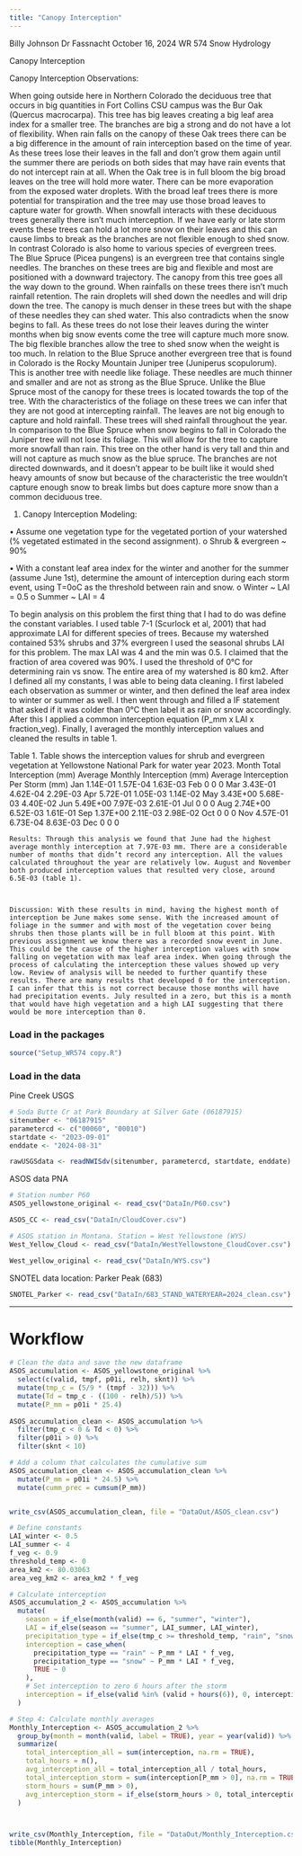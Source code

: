 ```yaml
---
title: "Canopy Interception"
---
```

Billy Johnson
Dr Fassnacht
October 16, 2024
WR 574 Snow Hydrology

Canopy Interception

Canopy Interception Observations: 

When going outside here in Northern Colorado the deciduous tree that occurs in big quantities in Fort Collins CSU campus was the Bur Oak (Quercus macrocarpa). This tree has big leaves creating a big leaf area index for a smaller tree. The branches are big a strong and do not have a lot of flexibility.  When rain falls on the canopy of these Oak trees there can be a big difference in the amount of rain interception based on the time of year. As these trees lose their leaves in the fall and don’t grow them again until the summer there are periods on both sides that may have rain events that do not intercept rain at all. When the Oak tree is in full bloom the big broad leaves on the tree will hold more water. There can be more evaporation from the exposed water droplets. With the broad leaf trees there is more potential for transpiration and the tree may use those broad leaves to capture water for growth. When snowfall interacts with these deciduous trees generally there isn’t much interception. If we have early or late storm events these trees can hold a lot more snow on their leaves and this can cause limbs to break as the branches are not flexible enough to shed snow.  
	In contrast Colorado is also home to various species of evergreen trees. The Blue Spruce (Picea pungens) is an evergreen tree that contains single needles. The branches on these trees are big and flexible and most are positioned with a downward trajectory. The canopy from this tree goes all the way down to the ground. When rainfalls on these trees there isn’t much rainfall retention. The rain droplets will shed down the needles and will drip down the tree. The canopy is much denser in these trees but with the shape of these needles they can shed water. This also contradicts when the snow begins to fall. As these trees do not lose their leaves during the winter months when big snow events come the tree will capture much more snow. The big flexible branches allow the tree to shed snow when the weight is too much. 
	In relation to the Blue Spruce another evergreen tree that is found in Colorado is the Rocky Mountain Juniper tree (Juniperus scopulorum). This is another tree with needle like foliage. These needles are much thinner and smaller and are not as strong as the Blue Spruce. Unlike the Blue Spruce most of the canopy for these trees is located towards the top of the tree. With the characteristics of the foliage on these trees we can infer that they are not good at intercepting rainfall. The leaves are not big enough to capture and hold rainfall. These trees will shed rainfall throughout the year. In comparison to the Blue Spruce when snow begins to fall in Colorado the Juniper tree will not lose its foliage. This will allow for the tree to capture more snowfall than rain. This tree on the other hand is very tall and thin and will not capture as much snow as the blue spruce. The branches are not directed downwards, and it doesn’t appear to be built like it would shed heavy amounts of snow but because of the characteristic the tree wouldn’t capture enough snow to break limbs but does capture more snow than a common deciduous tree. 
	



1.	Canopy Interception Modeling: 

•	Assume one vegetation type for the vegetated portion of your watershed (% vegetated estimated in the second assignment).
o	Shrub & evergreen ~ 90% 

•	With a constant leaf area index for the winter and another for the summer (assume June 1st), determine the amount of interception during each storm event, using T=0oC as the threshold between rain and snow. 
o	Winter ~ LAI = 0.5
o	Summer ~ LAI = 4

To begin analysis on this problem the first thing that I had to do was define the constant variables. I used table 7-1 (Scurlock et al, 2001) that had approximate LAI for different species of trees. Because my watershed contained 53% shrubs and 37% evergreen I used the seasonal shrubs LAI for this problem. The max LAI was 4 and the min was 0.5. I claimed that the fraction of area covered was 90%. I used the threshold of 0°C for determining rain vs snow. The entire area of my watershed is 80 km2. After I defined all my constants, I was able to being data cleaning. I first labeled each observation as summer or winter, and then defined the leaf area index to winter or summer as well. I then went through and filled a IF statement that asked if it was colder than 0°C then label it as rain or snow accordingly. After this I applied a common interception equation (P_mm x LAI x fraction_veg). Finally, I averaged the monthly interception values and cleaned the results in table 1. 
    
Table 1. Table shows the interception values for shrub and evergreen vegetation at Yellowstone National Park for water year 2023. 
Month	Total Interception (mm)	Average Monthly Interception (mm)	Average Interception Per Storm (mm)
Jan	1.14E-01	1.57E-04	1.63E-03
Feb	0	0	0
Mar	3.43E-01	4.62E-04	2.29E-03
Apr	5.72E-01	1.05E-03	1.14E-02
May	3.43E+00	5.68E-03	4.40E-02
Jun	5.49E+00	7.97E-03	2.61E-01
Jul	0	0	0
Aug	2.74E+00	6.52E-03	1.61E-01
Sep	1.37E+00	2.11E-03	2.98E-02
Oct	0	0	0
Nov	4.57E-01	6.73E-04	8.63E-03
Dec	0	0	0

	Results: Through this analysis we found that June had the highest average monthly interception at 7.97E-03 mm. There are a considerable number of months that didn’t record any interception. All the values calculated throughout the year are relatively low. August and November both produced interception values that resulted very close, around 6.5E-03 (table 1). 



	Discussion: With these results in mind, having the highest month of interception be June makes some sense. With the increased amount of foliage in the summer and with most of the vegetation cover being shrubs then those plants will be in full bloom at this point. With previous assignment we know there was a recorded snow event in June. This could be the cause of the higher interception values with snow falling on vegetation with max leaf area index. When going through the process of calculating the interception these values showed up very low. Review of analysis will be needed to further quantify these results. There are many results that developed 0 for the interception. I can infer that this is not correct because those months will have had precipitation events. July resulted in a zero, but this is a month that would have high vegetation and a high LAI suggesting that there would be more interception than 0. 





### Load in the packages

```r
source("Setup_WR574 copy.R")
```

### Load in the data

Pine Creek USGS

```r
# Soda Butte Cr at Park Boundary at Silver Gate (06187915)
sitenumber <- "06187915"
parametercd <- c("00060", "00010")
startdate <- "2023-09-01"
enddate <- "2024-08-31"

rawUSGSdata <- readNWISdv(sitenumber, parametercd, startdate, enddate)

```

ASOS data PNA

```r
# Station number P60
ASOS_yellowstone_original <- read_csv("DataIn/P60.csv")

ASOS_CC <- read_csv("DataIn/CloudCover.csv")

# ASOS station in Montana. Station = West Yellowstone (WYS)
West_Yellow_Cloud <- read_csv("DataIn/WestYellowstone_CloudCover.csv")

West_yellow_original <- read_csv("DataIn/WYS.csv")
```

SNOTEL data location: Parker Peak (683)

```r
SNOTEL_Parker <- read_csv("DataIn/683_STAND_WATERYEAR=2024_clean.csv")
```

------------------------------------------------------------------------

# Workflow

```r
# Clean the data and save the new dataframe
ASOS_accumulation <- ASOS_yellowstone_original %>% 
  select(c(valid, tmpf, p01i, relh, sknt)) %>% 
  mutate(tmp_c = (5/9 * (tmpf - 32))) %>% 
  mutate(Td = tmp_c - ((100 - relh)/5)) %>% 
  mutate(P_mm = p01i * 25.4)
  
ASOS_accumulation_clean <- ASOS_accumulation %>% 
  filter(tmp_c < 0 & Td < 0) %>% 
  filter(p01i > 0) %>% 
  filter(sknt < 10)

# Add a column that calculates the cumulative sum
ASOS_accumulation_clean <- ASOS_accumulation_clean %>% 
  mutate(P_mm = p01i * 24.5) %>% 
  mutate(cumm_prec = cumsum(P_mm)) 


write_csv(ASOS_accumulation_clean, file = "DataOut/ASOS_clean.csv")
```

```r

# Define constants
LAI_winter <- 0.5
LAI_summer <- 4
f_veg <- 0.9  
threshold_temp <- 0  
area_km2 <- 80.03063
area_veg_km2 <- area_km2 * f_veg  

# Calculate interception
ASOS_accumulation_2 <- ASOS_accumulation %>%
  mutate(
    season = if_else(month(valid) == 6, "summer", "winter"),  
    LAI = if_else(season == "summer", LAI_summer, LAI_winter),  
    precipitation_type = if_else(tmp_c >= threshold_temp, "rain", "snow"),  
    interception = case_when(
      precipitation_type == "rain" ~ P_mm * LAI * f_veg,
      precipitation_type == "snow" ~ P_mm * LAI * f_veg,
      TRUE ~ 0
    ),
    # Set interception to zero 6 hours after the storm
    interception = if_else(valid %in% (valid + hours(6)), 0, interception)
  )

# Step 4: Calculate monthly averages
Monthly_Interception <- ASOS_accumulation_2 %>%
  group_by(month = month(valid, label = TRUE), year = year(valid)) %>%
  summarize(
    total_interception_all = sum(interception, na.rm = TRUE),
    total_hours = n(),
    avg_interception_all = total_interception_all / total_hours,
    total_interception_storm = sum(interception[P_mm > 0], na.rm = TRUE), 
    storm_hours = sum(P_mm > 0),  
    avg_interception_storm = if_else(storm_hours > 0, total_interception_storm / storm_hours, 0) 
  )



write_csv(Monthly_Interception, file = "DataOut/Monthly_Interception.csv")
tibble(Monthly_Interception)
```
